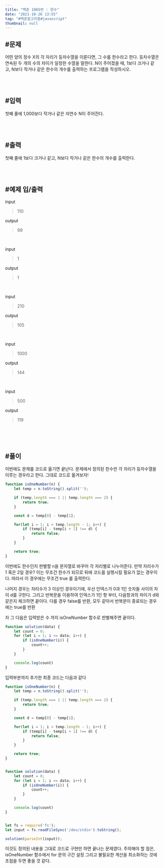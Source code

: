 ```yaml
---
title: "백준 1065번 : 한수"
date: "2021-10-26 13:55"
tag: "#백준알고리즘#javascript"
thumbnail: null
---
```


## #문제

어떤 양의 정수 X의 각 자리가 등차수열을 이룬다면, 그 수를 한수라고 한다. 등차수열은 연속된 두 개의 수의 차이가 일정한 수열을 말한다. N이 주어졌을 때, 1보다 크거나 같고, N보다 작거나 같은 한수의 개수를 출력하는 프로그램을 작성하시오. 

<br/>
<br/>

## #입력

첫째 줄에 1,000보다 작거나 같은 자연수 N이 주어진다.

<br/>
<br/>

## #출력

첫째 줄에 1보다 크거나 같고, N보다 작거나 같은 한수의 개수를 출력한다.

<br/>
<br/>

## #예제 입/출력

input
> 110

output
> 99

<br/>

input
> 1

output
> 1

<br/>

input
> 210

output
> 105

<br/>

input
> 1000

output
> 144

<br/>

input
> 500

output
> 119

<br/>

<br/>
<br/>

## #풀이

이번에도 문제를 코드로 옮기면 끝난다. 문제에서 정의된 한수란 각 자리가 등차수열을 이루는 경우라고 한다. 그대로 코드로 옮겨보자!

```javascript
function isOneNumber(n) {
    let temp = n.toString().split('');

    if (temp.length === 1 || temp.length === 2) {
        return true;
    }

    const d = temp[0] - temp[1];

    for(let i = 1; i < temp.length - 1; i++) {
        if (temp[i] - temp[i + 1] !== d) {
            return false;
        }
    }

    return true;
}
```

이번에도 한수인지 판별할 n을 문자열로 바꾸어 각 자리별로 나누어준다. 만약 자리수가 1 혹은 2일 경우? 이는 무조건 한수가 되므로 뒤에 코드를 실행시킬 필요가 없는 경우이다. 따라서 이 경우에는 무조건 true 를 출력한다.

나머지 경우는 자리수가 3 이상인 경우이기에, 우선 인덱스가 0과 1인 숫자들 사이의 차이 d를 구한다. 그리고 반복문을 이용하여 인덱스가 1인 항 부터, 다음항과의 차이가 d와 같은지 체크하면 끝이다. 다를 경우 false를 반환, 모두 같아서 반복문이 종료되는 경우에는 true를 반환

자 그 다음은 입력받은 수 까지 isOneNumber 함수로 판별해주면 끝이다.

```javascript
function solution(data) {
    let count = 0;
    for (let i = 1; i <= data; i++) {
        if (isOneNumber(i)) {
            count++;
        }
    }

    console.log(count)
}
```

입력부분까지 추가한 최종 코드는 다음과 같다

```javascript
function isOneNumber(n) {
    let temp = n.toString().split('');

    if (temp.length === 1 || temp.length === 2) {
        return true;
    }

    const d = temp[0] - temp[1];

    for(let i = 1; i < temp.length - 1; i++) {
        if (temp[i] - temp[i + 1] !== d) {
            return false;
        }
    }

    return true;
}


function solution(data) {
    let count = 0;
    for (let i = 1; i <= data; i++) {
        if (isOneNumber(i)) {
            count++;
        }
    }

    console.log(count)
}


let fs = require('fs');
let input = fs.readFileSync('/dev/stdin').toString();

solution(parseInt(input));
```

이것도 정의된 내용을 그대로 코드로 구현만 하면 끝나는 문제였다. 주의해야 할 점은, isOneNumber 함수에서 for 문의 구간 설정 그리고 불필요한 계산을 최소화하는 것에 초점을 두면 좋을 것 같다.